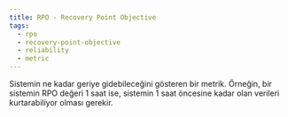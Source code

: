 ```yaml
---
title: RPO - Recovery Point Objective
tags:
  - rpo
  - recovery-point-objective
  - reliability
  - metric
---
```


Sistemin ne kadar geriye gidebileceğini gösteren bir metrik. Örneğin, bir sistemin RPO değeri 1 saat ise, sistemin 1 saat öncesine kadar olan verileri kurtarabiliyor olması gerekir.
